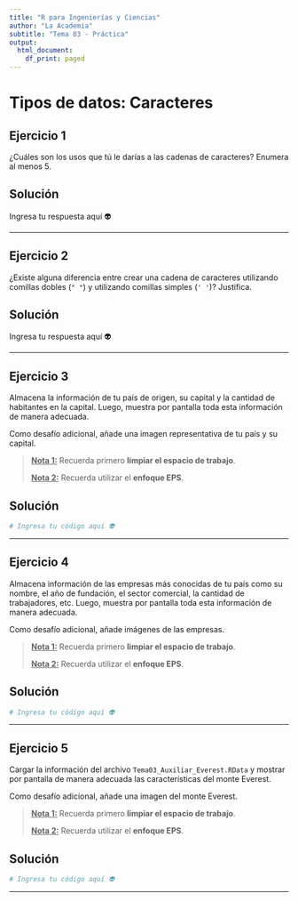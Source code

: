 ```yaml
---
title: "R para Ingenierías y Ciencias"
author: "La Academia"
subtitle: "Tema 03 - Práctica"
output:
  html_document:
    df_print: paged
---
```


# Tipos de datos: Caracteres

## Ejercicio 1

¿Cuáles son los usos que tú le darías a las cadenas de caracteres? Enumera al menos 5.

## Solución

Ingresa tu respuesta aquí 👽

------------------------------------------------------------------------

## Ejercicio 2

¿Existe alguna diferencia entre crear una cadena de caracteres utilizando comillas dobles (`" "`) y utilizando comillas simples (`' '`)? Justifica.

## Solución

Ingresa tu respuesta aquí 👽

------------------------------------------------------------------------

## Ejercicio 3

Almacena la información de tu país de origen, su capital y la cantidad de habitantes en la capital. Luego, muestra por pantalla toda esta información de manera adecuada.

Como desafío adicional, añade una imagen representativa de tu país y su capital.

> [**Nota 1:**]{.underline} Recuerda primero **limpiar el espacio de trabajo**.
>
> [**Nota 2:**]{.underline} Recuerda utilizar el **enfoque EPS**.

## Solución

```r
# Ingresa tu código aquí 👽
```

------------------------------------------------------------------------

## Ejercicio 4

Almacena información de las empresas más conocidas de tu país como su nombre, el año de fundación, el sector comercial, la cantidad de trabajadores, etc. Luego, muestra por pantalla toda esta información de manera adecuada.

Como desafío adicional, añade imágenes de las empresas.

> [**Nota 1:**]{.underline} Recuerda primero **limpiar el espacio de trabajo**.
>
> [**Nota 2:**]{.underline} Recuerda utilizar el **enfoque EPS**.

## Solución

```r
# Ingresa tu código aquí 👽
```

------------------------------------------------------------------------

## Ejercicio 5

Cargar la información del archivo `Tema03_Auxiliar_Everest.RData` y mostrar por pantalla de manera adecuada las características del monte Everest.

Como desafío adicional, añade una imagen del monte Everest.

> [**Nota 1:**]{.underline} Recuerda primero **limpiar el espacio de trabajo**.
>
> [**Nota 2:**]{.underline} Recuerda utilizar el **enfoque EPS**.

## Solución

```r
# Ingresa tu código aquí 👽
```

------------------------------------------------------------------------
